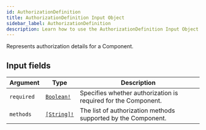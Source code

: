 ```yaml
---
id: AuthorizationDefinition
title: AuthorizationDefinition Input Object
sidebar_label: AuthorizationDefinition
description: Learn how to use the AuthorizationDefinition Input Object for Builder's API.
---
```


Represents authorization details for a Component.

## Input fields

| Argument   | Type                                        | Description                                                    |
| ---------- | ------------------------------------------- | -------------------------------------------------------------- |
| `required` | [`Boolean!`](/self-managed/composer/builder/api/schema/scalar/Boolean.mdx) | Specifies whether authorization is required for the Component. |
| `methods`  | [`[String]!`](/self-managed/composer/builder/api/schema/scalar/String.mdx) | The list of authorization methods supported by the Component.  |
